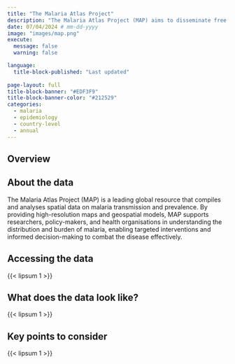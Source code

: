 ```yaml
---
title: "The Malaria Atlas Project"
description: "The Malaria Atlas Project (MAP) aims to disseminate free, accurate and up-to-date geographical information on malaria and associated topics."
date: 07/04/2024 # mm-dd-yyyy
image: "images/map.png"
execute:
  message: false
  warning: false

language: 
  title-block-published: "Last updated"
  
page-layout: full
title-block-banner: "#EDF3F9"
title-block-banner-color: "#212529"
categories:
  - malaria
  - epidemiology
  - country-level
  - annual
---
```


::: {.page-tabs .panel-tabset}

## Overview

<h2>About the data</h2>

The Malaria Atlas Project (MAP) is a leading global resource that compiles and analyses spatial data on malaria transmission and prevalence. By providing high-resolution maps and geospatial models, MAP supports researchers, policy-makers, and health organisations in understanding the distribution and burden of malaria, enabling targeted interventions and informed decision-making to combat the disease effectively.

<h2>Accessing the data</h2>

{{< lipsum 1 >}}

<h2>What does the data look like?</h2>

{{< lipsum 1 >}}

<h2>Key points to consider</h2>

{{< lipsum 1 >}}

:::